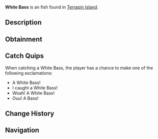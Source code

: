 {{FishInfobox
|image          = White Bass.png
|rarity         = Uncommon
|sea            = First Sea
|location       = [[Terrapin Island]]
|sublocation    = Freshwater
|sources        = Carbon Crate, Common Crate, Fish Barrel, Fishing Rod
|radar_location = 
|xp             = 50
|weather        = Foggy
|time           = Day
|season         = Spring, Summer
|bait           = Minnow
|base_weight    = 2.5
|base_value     = 110
|weight_range   = 2.2
|base_chance    = 60
|base_resil     = 70
}}
'''White Bass''' is an {{Rarity|Uncommon}} fish found in [[Terrapin Island]].

== Description ==
{{Description|The White Bass is a slender, silvery fish with horizontal black stripes running along its body. It can be found in plenty of freshwaters, but is native to Terrapin Islands filtered water.|Bestiary Entry}}

== Obtainment ==
{{Description|Can be found in freshwaters and in the filtered waters of Terrapin Island during the day.|Bestiary Hint}}
{{Fish Availability|
Terrapin Island/Olm Cave
Terrapin Island/Surrounding Ocean
|top_rods      = 
Azure Of Lagoon\113845.96\14220.51;
Free Spirit Rod\112814.63\12806.69;
Trident Rod\109439.25\10270.93;
Fang of the Eclipse\109219.67\13703.88;
Champions Rod\109002.85\14024.41;
Training Rod\98978.79\20361;
Resourceful Rod\102294.92\15159.02;
Flimsy Rod\71288.8\9853.3;
Nocturnal Rod\80014.19\73715.82;
Leviathan's Fang Rod\107281.95\15813.54;
Kraken Rod\84792.15\14634.01;
Depthseeker Rod\108276.43\13802.17;
Verdant Shear Rod\107070.56\13535.51;
Avalanche Rod\107014.79\13690.35;
No-Life Rod\106689.05\14585.86;
Astralhook Rod\105987.17\0;
Ethereal Prism Rod\104748.3\0;
Seraphic Rod\102247.37\14473.21;
Blazebringer Rod\101904.15\13145.21;
Zeus Rod\101177.63\12337.3;
Volcanic Rod\98797.32\9362.68;
Challenger's Rod\97846.52\13257.56;
Rod Of The Forgotten Fang\93374.64\13217.27;
Rod Of The Depths\91602.29\12006.62;
Rod Of The Exalted One\85091.53\11277.64;
Steady Rod\55064.72\7503.51
|recommended   = Trident Rod
}}

== Catch Quips ==
When catching a White Bass, the player has a chance to make one of the following exclamations:
* A White Bass!
* I caught a White Bass!
* Woah! A White Bass!
* Ouu! A Bass!

== Change History ==
{{Change History|{{subst:Current Version}}}}

== Navigation ==
{{Fish Navbox|Terrapin Island}}